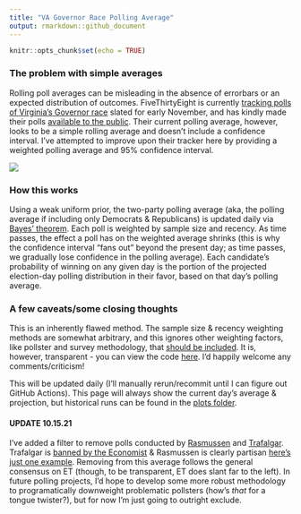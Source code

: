 ```yaml
---
title: "VA Governor Race Polling Average"
output: rmarkdown::github_document
---
```


```r
knitr::opts_chunk$set(echo = TRUE)
```

### The problem with simple averages

Rolling poll averages can be misleading in the absence of errorbars or an expected distribution of outcomes. FiveThirtyEight is currently [tracking polls of Virginia's Governor race](https://projects.fivethirtyeight.com/polls/governor/virginia/) slated for early November, and has kindly made their polls [available to the public](https://projects.fivethirtyeight.com/polls-page/data/governor_polls.csv). Their current polling average, however, looks to be a simple rolling average and doesn't include a confidence interval. I've attempted to improve upon their tracker here by providing a weighted polling average and 95% confidence interval.

![](plots/race_results_current.png)

### How this works

Using a weak uniform prior, the two-party polling average (aka, the polling average if including only Democrats & Republicans) is updated daily via [Bayes' theorem](https://en.wikipedia.org/wiki/Bayes%27_theorem). Each poll is weighted by sample size and recency. As time passes, the effect a poll has on the weighted average shrinks (this is why the confidence interval "fans out" beyond the present day; as time passes, we gradually lose confidence in the polling average). Each candidate's probability of winning on any given day is the portion of the projected election-day polling distribution in their favor, based on that day's polling average. 

### A few caveats/some closing thoughts

This is an inherently flawed method. The sample size & recency weighting methods are somewhat arbitrary, and this ignores other weighting factors, like pollster and survey methodology, that [should be included](https://gelliottmorris.substack.com/p/what-people-are-missing-about-the?justPublished=true). It is, however, transparent - you can view the code [here](https://gelliottmorris.substack.com/p/what-people-are-missing-about-the?justPublished=true). I'd happily welcome any comments/criticism!

This will be updated daily (I'll manually rerun/recommit until I can figure out GitHub Actions). This page will always show the current day's average & projection, but historical runs can be found in the [plots folder](https://github.com/markjrieke/thedatadiary/tree/main/2021.10.01-virginia_governors_race/plots).

#### UPDATE 10.15.21

I've added a filter to remove polls conducted by [Rasmussen](https://www.rasmussenreports.com/) and [Trafalgar](https://www.thetrafalgargroup.org/). Trafalgar is [banned by the Economist](https://docs.google.com/spreadsheets/d/e/2PACX-1vQ56fySJKLL18Lipu1_i3ID9JE06voJEz2EXm6JW4Vh11zmndyTwejMavuNntzIWLY0RyhA1UsVEen0/pub?gid=0&single=true&output=csv) & Rasmussen is clearly partisan [here's just one example](https://twitter.com/Rasmussen_Poll/status/1448819612242616324?ref_src=twsrc%5Etfw%7Ctwcamp%5Eembeddedtimeline%7Ctwterm%5Eprofile%3ARasmussen_Poll%7Ctwgr%5EeyJ0ZndfZXhwZXJpbWVudHNfY29va2llX2V4cGlyYXRpb24iOnsiYnVja2V0IjoxMjA5NjAwLCJ2ZXJzaW9uIjpudWxsfSwidGZ3X2hvcml6b25fdHdlZXRfZW1iZWRfOTU1NSI6eyJidWNrZXQiOiJodGUiLCJ2ZXJzaW9uIjpudWxsfSwidGZ3X3NwYWNlX2NhcmQiOnsiYnVja2V0Ijoib2ZmIiwidmVyc2lvbiI6bnVsbH19%7Ctwcon%5Etimelinechrome&ref_url=https%3A%2F%2Fwww.rasmussenreports.com%2F). Removing from this average follows the general consensus on ET (though, to be transparent, ET does slant far to the left). In future polling projects, I'd hope to develop some more robust methodology to programatically downweight problematic pollsters (how's *that* for a tongue twister?), but for now I'm just going to outright exclude.

